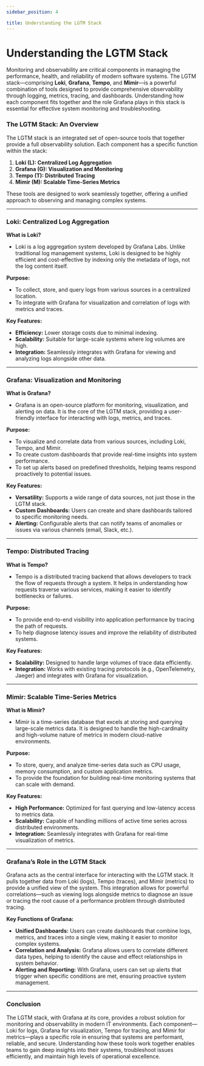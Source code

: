 ```yaml
---
sidebar_position: 4

title: Understanding the LGTM Stack
---
```


# Understanding the LGTM Stack

Monitoring and observability are critical components in managing the performance, health, and reliability of modern software systems. The LGTM stack—comprising **Loki**, **Grafana**, **Tempo**, and **Mimir**—is a powerful combination of tools designed to provide comprehensive observability through logging, metrics, tracing, and dashboards. Understanding how each component fits together and the role Grafana plays in this stack is essential for effective system monitoring and troubleshooting.

### **The LGTM Stack: An Overview**

The LGTM stack is an integrated set of open-source tools that together provide a full observability solution. Each component has a specific function within the stack:

1. **Loki (L): Centralized Log Aggregation**
2. **Grafana (G): Visualization and Monitoring**
3. **Tempo (T): Distributed Tracing**
4. **Mimir (M): Scalable Time-Series Metrics**

These tools are designed to work seamlessly together, offering a unified approach to observing and managing complex systems.

---

### **Loki: Centralized Log Aggregation**

**What is Loki?**

- Loki is a log aggregation system developed by Grafana Labs. Unlike traditional log management systems, Loki is designed to be highly efficient and cost-effective by indexing only the metadata of logs, not the log content itself.

**Purpose:**

- To collect, store, and query logs from various sources in a centralized location.
- To integrate with Grafana for visualization and correlation of logs with metrics and traces.

**Key Features:**

- **Efficiency:** Lower storage costs due to minimal indexing.
- **Scalability:** Suitable for large-scale systems where log volumes are high.
- **Integration:** Seamlessly integrates with Grafana for viewing and analyzing logs alongside other data.

---

### **Grafana: Visualization and Monitoring**

**What is Grafana?**

- Grafana is an open-source platform for monitoring, visualization, and alerting on data. It is the core of the LGTM stack, providing a user-friendly interface for interacting with logs, metrics, and traces.

**Purpose:**

- To visualize and correlate data from various sources, including Loki, Tempo, and Mimir.
- To create custom dashboards that provide real-time insights into system performance.
- To set up alerts based on predefined thresholds, helping teams respond proactively to potential issues.

**Key Features:**

- **Versatility:** Supports a wide range of data sources, not just those in the LGTM stack.
- **Custom Dashboards:** Users can create and share dashboards tailored to specific monitoring needs.
- **Alerting:** Configurable alerts that can notify teams of anomalies or issues via various channels (email, Slack, etc.).

---

### **Tempo: Distributed Tracing**

**What is Tempo?**

- Tempo is a distributed tracing backend that allows developers to track the flow of requests through a system. It helps in understanding how requests traverse various services, making it easier to identify bottlenecks or failures.

**Purpose:**

- To provide end-to-end visibility into application performance by tracing the path of requests.
- To help diagnose latency issues and improve the reliability of distributed systems.

**Key Features:**

- **Scalability:** Designed to handle large volumes of trace data efficiently.
- **Integration:** Works with existing tracing protocols (e.g., OpenTelemetry, Jaeger) and integrates with Grafana for visualization.

---

### **Mimir: Scalable Time-Series Metrics**

**What is Mimir?**

- Mimir is a time-series database that excels at storing and querying large-scale metrics data. It is designed to handle the high-cardinality and high-volume nature of metrics in modern cloud-native environments.

**Purpose:**

- To store, query, and analyze time-series data such as CPU usage, memory consumption, and custom application metrics.
- To provide the foundation for building real-time monitoring systems that can scale with demand.

**Key Features:**

- **High Performance:** Optimized for fast querying and low-latency access to metrics data.
- **Scalability:** Capable of handling millions of active time series across distributed environments.
- **Integration:** Seamlessly integrates with Grafana for real-time visualization of metrics.

---

### **Grafana’s Role in the LGTM Stack**

Grafana acts as the central interface for interacting with the LGTM stack. It pulls together data from Loki (logs), Tempo (traces), and Mimir (metrics) to provide a unified view of the system. This integration allows for powerful correlations—such as viewing logs alongside metrics to diagnose an issue or tracing the root cause of a performance problem through distributed tracing.

**Key Functions of Grafana:**

- **Unified Dashboards:** Users can create dashboards that combine logs, metrics, and traces into a single view, making it easier to monitor complex systems.
- **Correlation and Analysis:** Grafana allows users to correlate different data types, helping to identify the cause and effect relationships in system behavior.
- **Alerting and Reporting:** With Grafana, users can set up alerts that trigger when specific conditions are met, ensuring proactive system management.

---

### **Conclusion**

The LGTM stack, with Grafana at its core, provides a robust solution for monitoring and observability in modern IT environments. Each component—Loki for logs, Grafana for visualization, Tempo for tracing, and Mimir for metrics—plays a specific role in ensuring that systems are performant, reliable, and secure. Understanding how these tools work together enables teams to gain deep insights into their systems, troubleshoot issues efficiently, and maintain high levels of operational excellence.